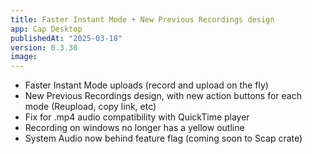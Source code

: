 ```yaml
---
title: Faster Instant Mode + New Previous Recordings design
app: Cap Desktop
publishedAt: "2025-03-18"
version: 0.3.30
image:
---
```


- Faster Instant Mode uploads (record and upload on the fly)
- New Previous Recordings design, with new action buttons for each mode (Reupload, copy link, etc)
- Fix for .mp4 audio compatibility with QuickTime player
- Recording on windows no longer has a yellow outline
- System Audio now behind feature flag (coming soon to Scap crate)
